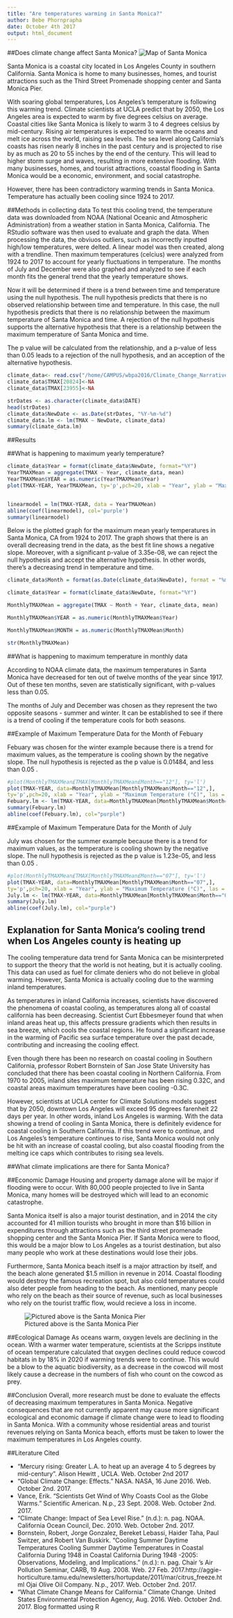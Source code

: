 ```yaml
---
title: "Are temperatures warming in Santa Monica?"
author: Bebe Phornprapha
date: October 4th 2017
output: html_document
---
```

##Does climate change affect Santa Monica? 
![Map of Santa Monica](https://med-colleges.com/images/locations/santa-monica-college.png) 


Santa Monica is a coastal city located in Los Angeles County in southern California. Santa Monica is home to many businesses, homes, and tourist attractions such as the Third Street Promenade shopping center and Santa Monica Pier. 

With soaring global temperatures, Los Angeles’s temperature is following this warming trend. Climate scientists at UCLA predict that by 2050, the Los Angeles area is expected to warm by five degrees celsius on average. Coastal cities like Santa Monica is likely to warm 3 to 4 degrees celsius by mid-century. Rising air temperatures is expected to warm the oceans and melt ice across the world, raising sea levels. The sea level along California's coasts has risen nearly 8 inches in the past century and is projected to rise by as much as 20 to 55 inches by the end of the century. This will lead to higher storm surge and waves, resulting in more extensive flooding. With many businesses, homes, and tourist attractions, coastal flooding in Santa Monica would be a economic, environment, and social catastrophe. 

However, there has been contradictory warming trends in Santa Monica. Temperature has actually been cooling since 1924 to 2017. 

##Methods in collecting data 
To test this cooling trend, the temperature data was downloaded from NOAA (National Oceanic and Atmospheric Administration) from a weather station in Santa Monica, California. The RStudio software was then used to evaluate and graph the data. When processing the data, the obviuos outliers, such as incorrectly inputted high/low temperatures, were delted. A linear model was then created, along with a trendline. Then maximum temperatures (celcius) were analyzed from 1924 to 2017 to account for yearly fluctuations in temperature. The months of July and December were also graphed and analyzed to see if each month fits the general trend that the yearly temperature shows.  

Now it will be determined if there is a trend between time and temperature using the null hypothesis. The null  hypothesis predicts that there is no observed relationship between time and temperature. 
In this case, the null hypothesis predicts that there is no relationship between the maximum temperature of Santa Monica and time. A rejection of the null hypothesis supports the alternative hypothesis that there is a relationship between the maximum temperature of Santa Monica and time. 

The p value will be calculated from the relationship, and a p-value of less than 0.05 leads to a rejection of the null hypothesis, and an acception of the alternative hypothesis. 


```r
climate_data<- read.csv("/home/CAMPUS/wbpa2016/Climate_Change_Narratives/Student_Folders/Bebe/Bebe_santamonica_data.csv")
climate_data$TMAX[20824]<-NA
climate_data$TMAX[23955]<-NA

strDates <- as.character(climate_data$DATE)
head(strDates)
climate_data$NewDate <- as.Date(strDates, "%Y-%m-%d")
climate_data.lm <- lm(TMAX ~ NewDate, climate_data)
summary(climate_data.lm)
```

##Results 

##What is happening to maximum yearly temperature?

```r
climate_data$Year = format(climate_data$NewDate, format="%Y")
YearTMAXMean = aggregate(TMAX ~ Year, climate_data, mean)
YearTMAXMean$YEAR = as.numeric(YearTMAXMean$Year)
plot(TMAX~YEAR, YearTMAXMean, ty='p',pch=20, xlab = "Year", ylab = "Maximum Temperature (°C)", las = 1, main = "Maximum Yearly Temperature")


linearmodel = lm(TMAX~YEAR, data = YearTMAXMean)
abline(coef(linearmodel), col='purple')
summary(linearmodel)
```

Below is the plotted graph for the maximum mean yearly temperatures in Santa Monica, CA from 1924 to 2017. The graph shows that there is an overall decreasing trend in the data, as the best fit line shows a negative slope. Moreover, with a significant p-value of 3.35e-08, we can reject the null hypothesis and accept the alternative hypothesis. In other words, there’s a decreasing trend in temperature and time. 

```r

climate_data$Month = format(as.Date(climate_data$NewDate), format = "%m")

climate_data$Year = format(climate_data$NewDate, format="%Y")

MonthlyTMAXMean = aggregate(TMAX ~ Month + Year, climate_data, mean)

MonthlyTMAXMean$YEAR = as.numeric(MonthlyTMAXMean$Year)

MonthlyTMAXMean$MONTH = as.numeric(MonthlyTMAXMean$Month)

str(MonthlyTMAXMean)

```

##What is happening to maximum temperature in monthly data

According to NOAA climate data, the maximum temperatures in Santa Monica have decreased for ten out of twelve months of the year since 1917. Out of these ten months, seven are statistically significant, with p-values less than 0.05. 
 
The months of July and December was chosen as they represent the two opposite seasons - summer and winter. It can be established to see if there is a trend of cooling if the temperature cools for both seasons.

##Example of Maximum Temperature Data for the Month of Febuary 

Febuary was chosen for the winter example because there is a trend for maximum values, as the temperature is cooling shown by the negative slope. The null hypothesis is rejected as the p value is 0.01484, and less than 0.05 .

```r
#plot(MonthlyTMAXMean£TMAX[MonthlyTMAXMean£Month=="12"], ty='l')
plot(TMAX~YEAR, data=MonthlyTMAXMean[MonthlyTMAXMean$Month=="12",],
ty='p',pch=20, xlab = "Year", ylab = "Maximum Temperature (°C)", las = 1, main = "Maximum Monthly Temperature: Febuary", xlim=c(1950, 2020))
Febuary.lm <- lm(TMAX~YEAR, data=MonthlyTMAXMean[MonthlyTMAXMean$Month=="12",])
summary(Febuary.lm)
abline(coef(Febuary.lm), col="purple")

```

##Example of Maximum Temperature Data for the Month of July

July was chosen for the summer example because there is a trend for maximum values, as the temperature is cooling shown by the negative slope. The null hypothesis is rejected as the p value is 1.23e-05, and less than 0.05 .


```r
#plot(MonthlyTMAXMean£TMAX[MonthlyTMAXMean£Month=="07"], ty='l')
plot(TMAX~YEAR, data=MonthlyTMAXMean[MonthlyTMAXMean$Month=="07",],
ty='p',pch=20, xlab = "Year", ylab = "Maximum Temperature (°C)", las = 1, main = "Maximum Monthly Temperature: July",  xlim=c(1950, 2020))
July.lm <- lm(TMAX~YEAR, data=MonthlyTMAXMean[MonthlyTMAXMean$Month=="07",])
summary(July.lm)
abline(coef(July.lm), col="purple")
```

## Explanation for Santa Monica’s cooling trend when Los Angeles county is heating up 
The cooling temperature data trend for Santa Monica can be misinterpreted to support the theory that the world is not heating, but it is actually cooling. This data can used as fuel for climate deniers who do not believe in global warming. However, Santa Monica is actually cooling due to the warming inland temperatures.

As temperatures in inland California increases, scientists have discovered the phenomena of coastal cooling, as temperatures along all of coastal california has been decreasing. Scientist Curt Ebbesmeyer found that when inland areas heat up, this affects pressure gradients which then results in sea breeze, which cools the coastal regions. He found a significant increase in the warming of Pacific sea surface temperature over the past decade, contributing and increasing the cooling effect. 

Even though there has been no research on coastal cooling in Southern California, professor Robert Bornstein of San Jose State University has concluded that there has been coastal cooling in Northern California. From 1970 to 2005, inland sites maximum temperature has been rising 0.32C, and coastal areas maximum temperatures have been cooling -0.3C. 

However, scientists at UCLA center for Climate Solutions models suggest that by 2050, downtown Los Angeles will exceed 95 degrees farenheit 22 days per year. In other words, inland Los Angeles is warming. With the data showing a trend of cooling in Santa Monica, there is definitely evidence for coastal cooling in Southern California. If this trend were to continue, and Los Angeles’s temperature continues to rise, Santa Monica would not only be hit with an increase of coastal cooling, but also coastal flooding from the melting ice caps which contributes to rising sea levels. 

##What climate implications are there for Santa Monica?

##Economic Damage
Housing and property damage alone will be major if flooding were to occur. With 80,000 people projected to live in Santa Monica, many homes will be destroyed which will lead to an economic catastrophe.  

Santa Monica itself is also a major tourist destination, and in 2014 the city accounted for 41 million tourists who brought in more than $16 billion in expenditures through attractions such as the third street promenade shopping center and the Santa Monica Pier. If Santa Monica were to flood, this would be a major blow to Los Angeles as a tourist destination, but also many people who work at these destinations would lose their jobs. 

 Furthermore, Santa Monica beach itself is a major attraction by itself, and the beach alone generated $1.5 million in revenue in 2014. Coastal flooding would destroy the famous recreation spot, but also cold temperatures could also deter people from heading to the beach. As mentioned, many people who rely on the beach as their source of revenue, such as local businesses who rely on the tourist traffic flow, would recieve a loss in income. 

![Pictured above is the Santa Monica Pier](https://i.gse.io/gse_media/117/2/1490031487-Santa_Monica_Pier_tickets.jpg?h=520&p=1&q=60&w=920&c=1)

##Ecological Damage
As oceans warm, oxygen levels are declining in the ocean. With a warmer water temperature, scientists at the Scripps institute of ocean temperature calculated that oxygen declines could reduce cowcod habitats in by 18% in 2020 if warming trends were to continue. This would be a blow to the aquatic biodiversity, as a decrease in the cowcod will most likely cause a decrease in the numbers of fish who count on the cowcod as prey. 

##Conclusion
Overall, more research must be done to evaluate the effects of decreasing maximum temperatures in Santa Monica. Negative consequences that are not currently apparent may cause more significant ecological and economic damage if climate change were to lead to flooding in Santa Monica. With a community whose residential areas and tourist revenues relying on Santa Monica beach, efforts must be taken to lower the maximum temperatures in Los Angeles county.


##Literature Cited 
 
- “Mercury rising: Greater L.A. to heat up an average 4 to 5 degrees by mid-century”. Alison Hewitt , UCLA. Web. October 2nd 2017
- “Global Climate Change: Effects.” NASA. NASA, 16 June 2016. Web. October 2nd. 2017.
- Vance, Erik. “Scientists Get Wind of Why Coasts Cool as the Globe Warms.” Scientific American. N.p., 23 Sept. 2008. Web. October 2nd. 2017.
- “Climate Change: Impact of Sea Level Rise.” (n.d.): n. pag. NOAA. California Ocean Council, Dec. 2010. Web. October 2nd. 2017.
- Bornstein, Robert, Jorge Gonzalez, Bereket Lebassi, Haider Taha, Paul Switzer, and Robert Van Buskirk. “Cooling Summer Daytime Temperatures Cooling Summer Daytime Temperatures in Coastal California During 1948 in Coastal California During 1948 -2005: Observations, Modeling, and Implications.” (n.d.): n. pag. Chair ’s Air Pollution Seminar, CARB, 19 Aug. 2008. Web. 27 Feb. 2017.http://aggie-horticulture.tamu.edu/newsletters/hortupdate/2011/mar/citrus_freeze.html Ojai Olive Oil Company. N.p., 2017. Web. October 2nd. 2017.
- “What Climate Change Means for California.” Climate Change. United States Environmental Protection Agency, Aug. 2016. Web. October 2nd. 2017.
Blog formatted using R



